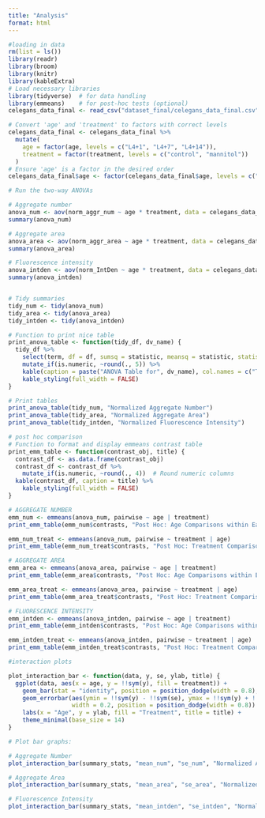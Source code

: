 ```yaml
---
title: "Analysis"
format: html
---
```


```r
#loading in data
rm(list = ls())
library(readr)
library(broom)
library(knitr)
library(kableExtra)
# Load necessary libraries
library(tidyverse)  # for data handling
library(emmeans)    # for post-hoc tests (optional)
celegans_data_final <- read_csv("dataset_final/celegans_data_final.csv")

# Convert 'age' and 'treatment' to factors with correct levels
celegans_data_final <- celegans_data_final %>%
  mutate(
    age = factor(age, levels = c("L4+1", "L4+7", "L4+14")),
    treatment = factor(treatment, levels = c("control", "mannitol"))
  )
# Ensure 'age' is a factor in the desired order
celegans_data_final$age <- factor(celegans_data_final$age, levels = c("L4+1", "L4+7", "L4+14"))
```

```r
# Run the two-way ANOVAs

# Aggregate number
anova_num <- aov(norm_aggr_num ~ age * treatment, data = celegans_data_final)
summary(anova_num)

# Aggregate area
anova_area <- aov(norm_aggr_area ~ age * treatment, data = celegans_data_final)
summary(anova_area)

# Fluorescence intensity
anova_intden <- aov(norm_IntDen ~ age * treatment, data = celegans_data_final)
summary(anova_intden)


# Tidy summaries
tidy_num <- tidy(anova_num)
tidy_area <- tidy(anova_area)
tidy_intden <- tidy(anova_intden)

# Function to print nice table
print_anova_table <- function(tidy_df, dv_name) {
  tidy_df %>%
    select(term, df = df, sumsq = statistic, meansq = statistic, statistic = statistic, p.value) %>%
    mutate_if(is.numeric, ~round(., 5)) %>%
    kable(caption = paste("ANOVA Table for", dv_name), col.names = c("Term", "Df", "Sum Sq", "Mean Sq", "F value", "Pr(>F)")) %>%
    kable_styling(full_width = FALSE)
}

# Print tables
print_anova_table(tidy_num, "Normalized Aggregate Number")
print_anova_table(tidy_area, "Normalized Aggregate Area")
print_anova_table(tidy_intden, "Normalized Fluorescence Intensity")
```

```r
# post hoc comparison 
# Function to format and display emmeans contrast table
print_emm_table <- function(contrast_obj, title) {
  contrast_df <- as.data.frame(contrast_obj)
  contrast_df <- contrast_df %>%
    mutate_if(is.numeric, ~round(., 4))  # Round numeric columns
  kable(contrast_df, caption = title) %>%
    kable_styling(full_width = FALSE)
}

# AGGREGATE NUMBER
emm_num <- emmeans(anova_num, pairwise ~ age | treatment)
print_emm_table(emm_num$contrasts, "Post Hoc: Age Comparisons within Each Treatment (Aggregate Number)")

emm_num_treat <- emmeans(anova_num, pairwise ~ treatment | age)
print_emm_table(emm_num_treat$contrasts, "Post Hoc: Treatment Comparisons within Each Age Group (Aggregate Number)")

# AGGREGATE AREA
emm_area <- emmeans(anova_area, pairwise ~ age | treatment)
print_emm_table(emm_area$contrasts, "Post Hoc: Age Comparisons within Each Treatment (Aggregate Area)")

emm_area_treat <- emmeans(anova_area, pairwise ~ treatment | age)
print_emm_table(emm_area_treat$contrasts, "Post Hoc: Treatment Comparisons within Each Age Group (Aggregate Area)")

# FLUORESCENCE INTENSITY
emm_intden <- emmeans(anova_intden, pairwise ~ age | treatment)
print_emm_table(emm_intden$contrasts, "Post Hoc: Age Comparisons within Each Treatment (Fluorescence Intensity)")

emm_intden_treat <- emmeans(anova_intden, pairwise ~ treatment | age)
print_emm_table(emm_intden_treat$contrasts, "Post Hoc: Treatment Comparisons within Each Age Group (Fluorescence Intensity)")

```

```r
#interaction plots 

plot_interaction_bar <- function(data, y, se, ylab, title) {
  ggplot(data, aes(x = age, y = !!sym(y), fill = treatment)) +
    geom_bar(stat = "identity", position = position_dodge(width = 0.8), color = "black") +
    geom_errorbar(aes(ymin = !!sym(y) - !!sym(se), ymax = !!sym(y) + !!sym(se)),
                  width = 0.2, position = position_dodge(width = 0.8)) +
    labs(x = "Age", y = ylab, fill = "Treatment", title = title) +
    theme_minimal(base_size = 14)
}

# Plot bar graphs:

# Aggregate Number
plot_interaction_bar(summary_stats, "mean_num", "se_num", "Normalized Aggregate Number", "Aggregate Number by Age and Treatment")

# Aggregate Area
plot_interaction_bar(summary_stats, "mean_area", "se_area", "Normalized Aggregate Area", "Aggregate Area by Age and Treatment")

# Fluorescence Intensity
plot_interaction_bar(summary_stats, "mean_intden", "se_intden", "Normalized Fluorescence Intensity", "Fluorescence Intensity by Age and Treatment")

```

